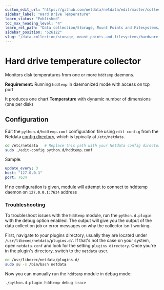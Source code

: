 ```yaml
---
custom_edit_url: "https://github.com/netdata/netdata/edit/master/collectors/python.d.plugin/hddtemp/README.md"
sidebar_label: "Hard Drive Temperature"
learn_status: "Published"
toc_max_heading_level: "4"
learn_rel_path: "Data collection/Storage, Mount Points and Filesystems/Hardware Storage"
sidebar_position: "626122"
slug: "/data-collection/storage,-mount-points-and-filesystems/hardware-storage/hard-drive-temperature"
---
```



# Hard drive temperature collector

Monitors disk temperatures from one or more `hddtemp` daemons.

**Requirement:**
Running `hddtemp` in daemonized mode with access on tcp port

It produces one chart **Temperature** with dynamic number of dimensions (one per disk)

## Configuration

Edit the `python.d/hddtemp.conf` configuration file using `edit-config` from the Netdata [config
directory](/docs/typical-netdata-agent-configurations/configuration), which is typically at `/etc/netdata`.

```bash
cd /etc/netdata   # Replace this path with your Netdata config directory, if different
sudo ./edit-config python.d/hddtemp.conf
```

Sample:

```yaml
update_every: 3
host: "127.0.0.1"
port: 7634
```

If no configuration is given, module will attempt to connect to hddtemp daemon on `127.0.0.1:7634` address




### Troubleshooting

To troubleshoot issues with the `hddtemp` module, run the `python.d.plugin` with the debug option enabled. The 
output will give you the output of the data collection job or error messages on why the collector isn't working.

First, navigate to your plugins directory, usually they are located under `/usr/libexec/netdata/plugins.d/`. If that's 
not the case on your system, open `netdata.conf` and look for the setting `plugins directory`. Once you're in the 
plugin's directory, switch to the `netdata` user.

```bash
cd /usr/libexec/netdata/plugins.d/
sudo su -s /bin/bash netdata
```

Now you can manually run the `hddtemp` module in debug mode:

```bash
./python.d.plugin hddtemp debug trace
```

